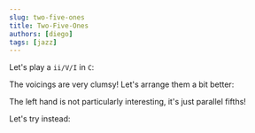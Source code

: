 ```yaml
---
slug: two-five-ones
title: Two-Five-Ones
authors: [diego]
tags: [jazz]
---
```

Let's play a `ii/V/I` in `C`:

<Sequence>
  <Part notes="D3 F3 A3 C4" label="ii (Dm7)" arpeggio/>
  <Part notes="G3 B3 D4 F4" label="V (G7)" arpeggio/>
  <Part notes="C3 E3 G3 B3" label="I (CMaj7)" rake/>
</Sequence>

The voicings are very clumsy! Let's arrange them a bit better:

<Sequence>
  <Part notes="D2 A2, F3 C4" label="ii (Dm7)"/>
  <Part notes="G2 D3, B3 F4" label="V (G7)"/>
  <Part notes="C3 G3, B3 E4" label="I (CMaj7)"/>
</Sequence>  

The left hand is not particularly interesting, it's just parallel fifths!

Let's try instead:

<Sequence speed="rake">
  <Part notes="D2, F3 A3 C4 E4" label="ii (Dm7)"/>
  <Part notes="G2, F3 A3 B3 E4" label="V (G7)"/>
  <Part notes="C3, E3 A3 B3 D4" label="I (CMaj7)"/>
</Sequence>  